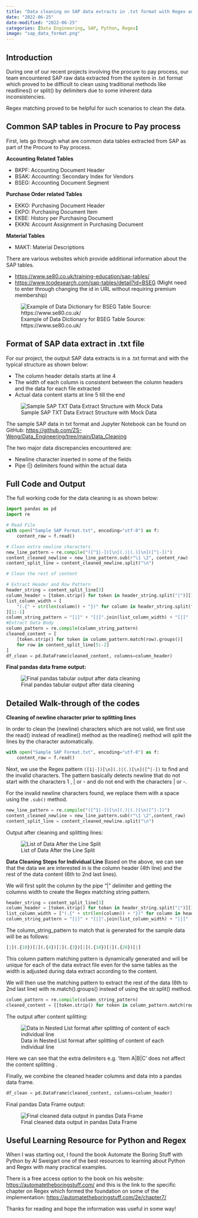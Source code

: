 ```yaml
---
title: "Data cleaning on SAP data extracts in .txt format with Regex and Python"
date: "2022-06-25"
date-modified: "2022-06-25"
categories: [Data Engineering, SAP, Python, Regex]
image: "sap_data_format.png"
---
```


## Introduction

During one of our recent projects involving the procure to pay process, our team encountered SAP raw data extracted from the system in .txt format which proved to be difficult to clean using traditional methods like readlines() or split() by delimiters due to some inherent data inconsistencies.

Regex matching proved to be helpful for such scenarios to clean the data.

## Common SAP tables in Procure to Pay process
First, lets go through what are common data tables extracted from SAP as part of the Procure to Pay process.

**Accounting Related Tables**

* BKPF: Accounting Document Header
* BSAK: Accounting: Secondary Index for Vendors
* BSEG: Accounting Document Segment

**Purchase Order related Tables**

* EKKO: Purchasing Document Header
* EKPO: Purchasing Document Item
* EKBE: History per Purchasing Document
* EKKN: Account Assignment in Purchasing Document

**Material Tables**

* MAKT: Material Descriptions

There are various websites which provide additional information about the SAP tables.

* <https://www.se80.co.uk/training-education/sap-tables/>
* <https://www.tcodesearch.com/sap-tables/detail?id=BSEG> (Might need to enter through changing the id in URL without requiring premium membership)

![Example of Data Dictionary for BSEG Table Source: https://www.se80.co.uk/](bseg_table.png)


## Format of SAP data extract in .txt file
For our project, the output SAP data extracts is in a .txt format and with the typical structure as shown below:

* The column header details starts at line 4
* The width of each column is consistent between the column headers and the data for each file extracted
* Actual data content starts at line 5 till the end

![Sample SAP TXT Data Extract Structure with Mock Data](sap_data_format.png)


The sample SAP data in txt format and Jupyter Notebook can be found on GitHub: <https://github.com/ZS-Weng/Data_Engineering/tree/main/Data_Cleaning>

The two major data discrepancies encountered are:

* Newline character inserted in some of the fields
* Pipe (|) delimiters found within the actual data

## Full Code and Output

The full working code for the data cleaning is as shown below:

```python
import pandas as pd
import re

# Read File
with open("Sample SAP Format.txt", encoding="utf-8") as f:
    content_raw = f.read()

# Clean extra newline characters
new_line_pattern = re.compile("([^1|-])[\n](.)|(.)[\n]([^|-])")
content_cleaned_newline = new_line_pattern.sub(r"\1 \2", content_raw)
content_split_line = content_cleaned_newline.split("\n")

# Clean the rest of content

# Extract Header and Row Pattern
header_string = content_split_line[3]
column_header = [token.strip() for token in header_string.split("|")][1:-1]
list_column_width = [
    "(.{" + str(len(column)) + "})" for column in header_string.split("|")
][1:-1]
column_string_pattern = "[|]" + "[|]".join(list_column_width) + "[|]"
#Extract Data Body
column_pattern = re.compile(column_string_pattern)
cleaned_content = [
    [token.strip() for token in column_pattern.match(row).groups()]
    for row in content_split_line[5:-2]
]
df_clean = pd.DataFrame(cleaned_content, columns=column_header)

```

**Final pandas data frame output:**

![Final pandas tabular output after data cleaning](final_pandas_output.png)

## Detailed Walk-through of the codes

**Cleaning of newline character prior to splitting lines**

In order to clean the \n (newline) characters which are not valid, we first use the read() instead of readline() method as the readline() method will split the lines by the \n character automatically.

```python
with open("Sample SAP Format.txt", encoding="utf-8") as f:        
    content_raw = f.read()
```

Next, we use the Regex pattern `([1|-])[\n](.)|(.)[\n]([^|-])` to find and the invalid \n characters. The pattern basically detects newline that do not start with the characters 1 , | or - and do not end with the characters | or -.

For the invalid newline characters found, we replace them with a space using the `.sub()` method.

```python
new_line_pattern = re.compile("([^1|-])[\n](.)|(.)[\n([^|-])")
content_cleaned_newline = new_line_pattern.sub(r"\1 \2",content_raw)
content_split_line = content_cleaned_newline.split("\n")
```
Output after cleaning and splitting lines:

![List of Data After the Line Split](data_after_split.png)

**Data Cleaning Steps for Individual Line**
Based on the above, we can see that the data we are interested in is the column header (4th line) and the rest of the data content (6th to 2nd last lines).

We will first split the column by the pipe “|” delimiter and getting the columns width to create the Regex matching string pattern.

```python
header_string = content_split_line[3]
column_header = [token.strip() for token in header_string.split("|")][1:-1]
list_column_width = ["(.{" + str(len(column)) + "})" for column in header_string.split("|")][1:-1]
column_string_pattern = "[|]" + "[|]".join(list_column_width) + "[|]"
```
The column_string_pattern to match that is generated for the sample data will be as follows:

```python
[|](.{10})[|](.{4})[|](.{3})[|](.{10})[|](.{20})[|]
```
This column pattern matching pattern is dynamically generated and will be unique for each of the data extract file even for the same tables as the width is adjusted during data extract according to the content.

We will then use the matching pattern to extract the rest of the data (6th to 2nd last line) with re.match().groups() instead of using the str.split() method.

```python
column_pattern = re.compile(column_string_pattern)
cleaned_content = [[token.strip() for token in column_pattern.match(row).groups()] for row in content_split_line[5:-2]]
```
The output after content splitting:

![Data in Nested List format after splitting of content of each individual line](output_after_splitting.png)

Here we can see that the extra delimiters e.g. ‘Item A|B|C’ does not affect the content splitting .

Finally, we combine the cleaned header columns and data into a pandas data frame.

```python
df_clean = pd.DataFrame(cleaned_content, columns=column_header)
```
Final pandas Data Frame output:

![Final cleaned data output in pandas Data Frame](final_output.png)

## Useful Learning Resource for Python and Regex
When I was starting out, I found the book Automate the Boring Stuff with Python by Al Sweigart one of the best resources to learning about Python and Regex with many practical examples.

There is a free access option to the book on his website: <https://automatetheboringstuff.com/> and this is the link to the specific chapter on Regex which formed the foundation on some of the implementation: <https://automatetheboringstuff.com/2e/chapter7/>

Thanks for reading and hope the information was useful in some way!
